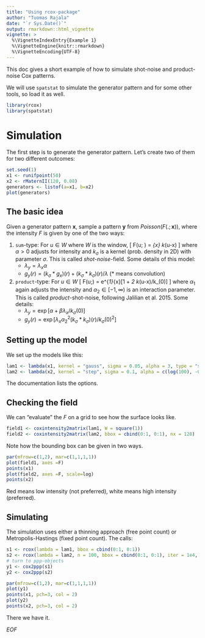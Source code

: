 ```yaml
---
title: "Using rcox-package"
author: "Tuomas Rajala"
date: "`r Sys.Date()`"
output: rmarkdown::html_vignette
vignette: >
  %\VignetteIndexEntry{Example 1}
  %\VignetteEngine{knitr::rmarkdown}
  %\VignetteEncoding{UTF-8}
---
```


\newcommand{\x}{\mathbf{x}}


This doc gives a short example of how to simulate shot-noise and product-noise Cox patterns.


We will use ```spatstat``` to simulate the generator pattern and for some other tools, so load it as well.
```r
library(rcox)
library(spatstat)
```

# Simulation

The first step is to generate the generator pattern. Let's create two of them for two different outcomes:

```r
set.seed(1) 
x1 <- runifpoint(50)
x2 <- rMaternII(120, 0.08)
generators <- listof(a=x1, b=x2)
plot(generators)
```


## The basic idea
Given a generator pattern $\x$, sample a pattern $\mathbf{y}$ from $Poisson( F(.;\x))$, where the intensity $F$ is given by one of the two ways:

1. ```sum```-type: For $u\in W$ where $W$ is the window,
\[
F(u; \x) = \alpha \sum_{x\in\x} k_\sigma(u-x)
\]
where $\alpha>0$ adjusts for intensity and $k_\sigma$ is a kernel (prob. density in 2D) with parameter $\sigma$.
This is called *shot-noise*-field. Some details of this model:
    * $\lambda_y=\lambda_x\alpha$
    * $g_y(r) = (k_\sigma*g_x)(r) + (k_\sigma*k_\sigma)(r)/\lambda$ ($*$ means convolution)

2. ```product```-type: For $u\in W$
\[
F(u;\x) = e^{\alpha_1}\prod_{x\in \x}[1 + \alpha_2 k_\sigma(u-x)/k_\sigma(0)]
\]
where $\alpha_1$ again adjusts the intensity and $\alpha_2\in[-1,\infty)$ is an interaction parameter. This is called *product*-shot-noise, following Jalilian et al. 2015. Some details:
    * $\lambda_y = \exp\left[\alpha + \beta\lambda_x/k_\sigma(0)\right]$
    * $g_y(r) = \exp\left[\lambda_x\alpha_2^2 (k_\sigma*k_\sigma)(r)/k_\sigma(0)^2\right]$



## Setting up the model

We set up the models like this:

```r
lam1 <- lambda(x1, kernel = "gauss", sigma = 0.05, alpha = 3, type = "sum")
lam2 <- lambda(x2, kernel = "step", sigma = 0.1, alpha = c(log(100), -0.5), type = "prod")
```

The documentation lists the options.

## Checking the field

We can "evaluate" the $F$ on a grid to see how the surface looks like. 

```r
field1 <- coxintensity2matrix(lam1, W = square(1))
field2 <- coxintensity2matrix(lam2, bbox = cbind(0:1, 0:1), nx = 128)
```

Note how the bounding box can be given in two ways. 

```r
par(mfrow=c(1,2), mar=c(1,1,1,1))
plot(field1, axes =F)
points(x1)
plot(field2, axes =F, scale=log)
points(x2)
```

Red means low intensity (not preferred), white means high intensity (preferred).

## Simulating

The simulation uses either a thinning approach (free point count) or Metropolis-Hastings (fixed point count). The calls:

```r
s1 <- rcox(lambda = lam1, bbox = cbind(0:1, 0:1))
s2 <- rcox(lambda = lam2, n = 100, bbox = cbind(0:1, 0:1), iter = 1e4, verb=T)
# turn to ppp-objects
y1 <- cox2ppp(s1)
y2 <- cox2ppp(s2)
```

```r
par(mfrow=c(1,2), mar=c(1,1,1,1))
plot(y1)
points(x1, pch=3, col = 2)
plot(y2)
points(x2, pch=3, col = 2)
```

There we have it.

*EOF*






